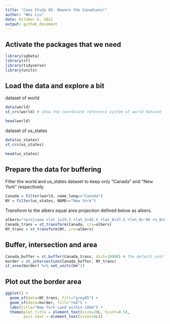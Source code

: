 ```yaml
---
title: "Case Study 05: Beware the Canadians!"
author: "Wei Liu"
date: October 6, 2021
output: github_document
---
```


## Activate the packages that we need

```r
library(spData)
library(sf)
library(tidyverse)
library(units)
```

## Load the data and explore a bit

dataset of world

```r
data(world)
st_crs(world) # show the coordinate reference system of world dataset
```

```r
head(world)
```

dataset of us_states

```r
data(us_states)
st_crs(us_states)
```

```r
head(us_states)
```

## Prepare the data for buffering

Filter the world and us_states dataset to keep only "Canada" and "New York" respectively.

```r
Canada = filter(world, name_long=="Canada")
NY = filter(us_states, NAME=="New York")
```

Transform to the albers equal area projection defined below as albers.

```r
albers="+proj=aea +lat_1=29.5 +lat_2=45.5 +lat_0=37.5 +lon_0=-96 +x_0=0 +y_0=0 +ellps=GRS80 +datum=NAD83 +units=m +no_defs"
Canada_trans = st_transform(Canada, crs=albers)
NY_trans = st_transform(NY, crs=albers)
```

## Buffer, intersection and area

```r
Canada_buffer = st_buffer(Canada_trans, dist=10000) # The default unit is meter.
border = st_intersection(Canada_buffer, NY_trans)
st_area(border) %>% set_units(km^2)
```

## Plot out the border area
```r
ggplot() +
  geom_sf(data=NY_trans, fill="grey85") +
  geom_sf(data=border, fill="red") +
  labs(title="New York Land within 10km") +
  theme(plot.title = element_text(size=20L, hjust=0.5),
        axis.text = element_text(size=14L))
```